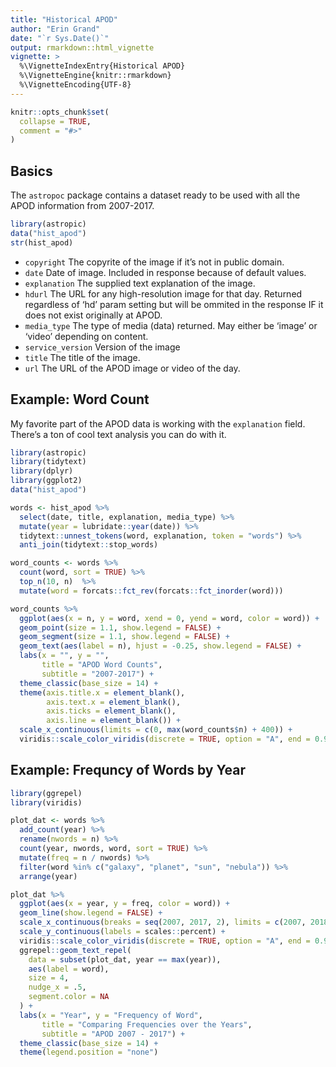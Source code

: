 ```yaml
---
title: "Historical APOD"
author: "Erin Grand"
date: "`r Sys.Date()`"
output: rmarkdown::html_vignette
vignette: >
  %\VignetteIndexEntry{Historical APOD}
  %\VignetteEngine{knitr::rmarkdown}
  %\VignetteEncoding{UTF-8}
---
```


```r
knitr::opts_chunk$set(
  collapse = TRUE,
  comment = "#>"
)
```


## Basics
The `astropoc` package contains a dataset ready to be used with all the APOD information from 2007-2017.

```r
library(astropic)
data("hist_apod")
str(hist_apod)
```

- `copyright` The copyrite of the image if it's not in public domain.
- `date` Date of image. Included in response because of default values.
- `explanation` The supplied text explanation of the image.
- `hdurl` The URL for any high-resolution image for that day. Returned regardless of 'hd' param setting but will be ommited in the response IF it does not exist originally at APOD.
- `media_type` The type of media (data) returned. May either be 'image' or 'video' depending on content.
- `service_version` Version of the image
- `title` The title of the image.
- `url` The URL of the APOD image or video of the day.

## Example: Word Count 

My favorite part of the APOD data is working with the `explanation` field. There's a ton of cool text analysis you can do with it.

```r
library(astropic)
library(tidytext)
library(dplyr)
library(ggplot2)
data("hist_apod")
```

```r
words <- hist_apod %>%
  select(date, title, explanation, media_type) %>%
  mutate(year = lubridate::year(date)) %>%
  tidytext::unnest_tokens(word, explanation, token = "words") %>%
  anti_join(tidytext::stop_words) 
```

```r
word_counts <- words %>%
  count(word, sort = TRUE) %>%
  top_n(10, n)  %>%
  mutate(word = forcats::fct_rev(forcats::fct_inorder(word)))

word_counts %>%
  ggplot(aes(x = n, y = word, xend = 0, yend = word, color = word)) +
  geom_point(size = 1.1, show.legend = FALSE) +
  geom_segment(size = 1.1, show.legend = FALSE) +
  geom_text(aes(label = n), hjust = -0.25, show.legend = FALSE) +
  labs(x = "", y = "",
       title = "APOD Word Counts",
       subtitle = "2007-2017") +
  theme_classic(base_size = 14) +
  theme(axis.title.x = element_blank(),
        axis.text.x = element_blank(),
        axis.ticks = element_blank(),
        axis.line = element_blank()) +
  scale_x_continuous(limits = c(0, max(word_counts$n) + 400)) +
  viridis::scale_color_viridis(discrete = TRUE, option = "A", end = 0.9)
```

## Example: Frequncy of Words by Year
```r
library(ggrepel)
library(viridis)

plot_dat <- words %>%
  add_count(year) %>%
  rename(nwords = n) %>%
  count(year, nwords, word, sort = TRUE) %>%
  mutate(freq = n / nwords) %>%
  filter(word %in% c("galaxy", "planet", "sun", "nebula")) %>%
  arrange(year)

plot_dat %>% 
  ggplot(aes(x = year, y = freq, color = word)) +
  geom_line(show.legend = FALSE) +
  scale_x_continuous(breaks = seq(2007, 2017, 2), limits = c(2007, 2018)) +
  scale_y_continuous(labels = scales::percent) +
  viridis::scale_color_viridis(discrete = TRUE, option = "A", end = 0.9) +
  ggrepel::geom_text_repel(
    data = subset(plot_dat, year == max(year)),
    aes(label = word),
    size = 4,
    nudge_x = .5,
    segment.color = NA
  ) +
  labs(x = "Year", y = "Frequency of Word", 
       title = "Comparing Frequencies over the Years",
       subtitle = "APOD 2007 - 2017") +
  theme_classic(base_size = 14) +
  theme(legend.position = "none") 
```


